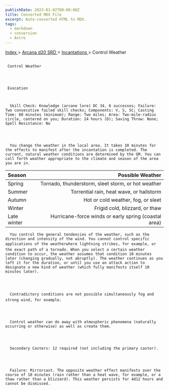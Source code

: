 ```yaml
---
publishDate: 2023-01-02T00:00:00Z
title: Converted MDX File
excerpt: Auto-converted HTML to MDX.
tags:
  - markdown
  - conversion
  - Astro
---
```


[
Index
](-index) >
[
Arcana d20 SRD
](arcana-d20-srd-index) >
[
Incantations
](arcana-d20-srd-incantations-index) > Control Weather

##

     Control Weather




     Evocation



      Skill Check: Knowledge (arcane lore) DC 34, 6 successes; Failure: Two consecutive failed skill checks; Components: V, S, SC; Casting Time: 60 minutes (minimum); Range: Two miles; Area: Two-mile-radius circle, centered on you; Duration: 24 hours (D); Saving Throw: None; Spell Resistance: No




      You change the weather in the local area. It takes 10 minutes for the effects to manifest after the incantation is completed. The current, natural weather conditions are determined by the GM. You can call forth weather appropriate to the climate and season of the area you are in.


| Season      |                                     Possible Weather |
| :---------- | ---------------------------------------------------: |
| Spring      |   Tornado, thunderstorm, sleet storm, or hot weather |
| Summer      |             Torrential rain, heat wave, or hailstorm |
| Autumn      |                   Hot or cold weather, fog, or sleet |
| Winter      |                       Frigid cold, blizzard, or thaw |
| Late winter | Hurricane-force winds or early spring (coastal area) |

      You control the general tendencies of the weather, such as the direction and intensity of the wind. You cannot control specific applications of the weatherwhere lightning strikes, for example, or the exact path of a tornado. When you select a certain weather condition to occur, the weather assumes that condition 10 minutes later (changing gradually, not abruptly). The weather continues as you left it for the duration, or until you use an attack action to designate a new kind of weather (which fully manifests itself 10 minutes later).




      Contradictory conditions are not possible simultaneously fog and strong wind, for example.




      Control weather can do away with atmospheric phenomena (naturally occurring or otherwise) as well as create them.




      Secondary Casters: 12 required (not including the primary caster).




      Failure: Mirrorcast. The opposite weather effect manifests over the course of 10 minutes (rain rather than a heat wave, for example, or a thaw rather than a blizzard). This weather persists for 4d12 hours and cannot be dismissed.

